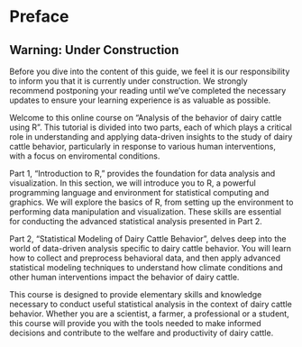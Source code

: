 # Preface {.unnumbered}

::: {.callout-warning collapse="true"}
## Warning: Under Construction

Before you dive into the content of this guide, we feel it is our responsibility to inform you that it is currently under construction. We strongly recommend postponing your reading until we've completed the necessary updates to ensure your learning experience is as valuable as possible.
:::

Welcome to this online course on "Analysis of the behavior of dairy cattle using R". This tutorial is divided into two parts, each of which plays a critical role in understanding and applying data-driven insights to the study of dairy cattle behavior, particularly in response to various human interventions, with a focus on enviromental conditions.

Part 1, "Introduction to R," provides the foundation for data analysis and visualization. In this section, we will introduce you to R, a powerful programming language and environment for statistical computing and graphics. We will explore the basics of R, from setting up the environment to performing data manipulation and visualization. These skills are essential for conducting the advanced statistical analysis presented in Part 2.

Part 2, "Statistical Modeling of Dairy Cattle Behavior", delves deep into the world of data-driven analysis specific to dairy cattle behavior. You will learn how to collect and preprocess behavioral data, and then apply advanced statistical modeling techniques to understand how climate conditions and other human interventions impact the behavior of dairy cattle.

This course is designed to provide elementary skills and knowledge necessary to conduct useful statistical analysis in the context of dairy cattle behavior. Whether you are a scientist, a farmer, a professional or a student, this course will provide you with the tools needed to make informed decisions and contribute to the welfare and productivity of dairy cattle.
